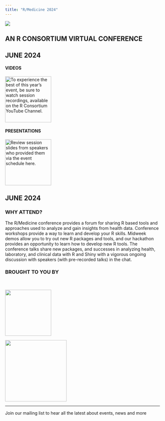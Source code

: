 ```yaml
---
title: "R/Medicine 2024"
---
```



![](Main.png)

::: r-stack

## **AN R CONSORTIUM VIRTUAL CONFERENCE**

## **JUNE 2024**



::: {layout-ncol=2}

#### VIDEOS
[![
To experience the best of this year’s event, be sure to watch session recordings, available on the R Consortium YouTube Channel.
](images/video){height=150}](https://youtube.com/playlist?list=PL4IzsxWztPdlpR3NqGzUI01M4_jqzIWqo)

#### PRESENTATIONS
[![
Review session slides from speakers who provided them via the event schedule here.
](images/slide-show){height=150}](https://rmed2023a.sched.com/)
:::

## **JUNE  2024**


:::

### WHY ATTEND?

The R/Medicine conference provides a forum for sharing R based tools and approaches used to analyze and gain insights from health data. Conference workshops provide a way to learn and develop your R skills. Midweek demos allow you to try out new R packages and tools, and our hackathon provides an opportunity to learn how to develop new R tools. The conference talks share new packages, and successes in analyzing health, laboratory, and clinical data with R and Shiny with a vigorous ongoing discussion with speakers (with pre-recorded talks) in the chat.


### BROUGHT TO YOU BY

<br>

[![](images/R-con.png){fig-alt="R Consortium" fig-align="center" height=150}](https://www.r-consortium.org/)

[![](images/cynkra.png){fig-alt="cynkra.com" fig-align="center" height=200}](https://cynkra.com/)





<hr>
Join our mailing list to hear all the latest about events, news and more

<!--[if lte IE 8]>
<script charset="utf-8" type="text/javascript" src="//js.hsforms.net/forms/v2-legacy.js"></script>
<![endif]-->
<script charset="utf-8" type="text/javascript" src="//js.hsforms.net/forms/v2.js"></script>
<script>
  hbspt.forms.create({
	region: "na1",
	portalId: "8112310",
	formId: "b41bf142-22db-4911-893a-52b856c8288f",
	sfdcCampaignId: "7012M000001nUWFQA2"
});
</script>